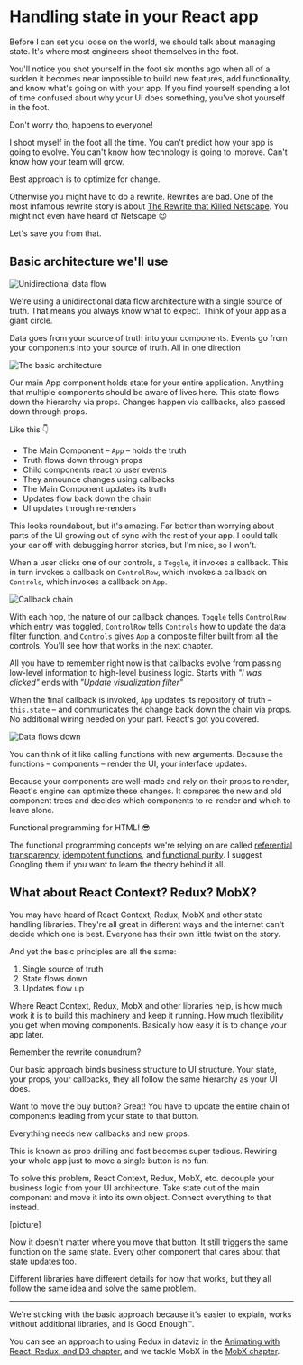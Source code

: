 
# Handling state in your React app

<Vimeo id={424598116} />

Before I can set you loose on the world, we should talk about managing state.
It's where most engineers shoot themselves in the foot.

You'll notice you shot yourself in the foot six months ago when all of a sudden
it becomes near impossible to build new features, add functionality, and know
what's going on with your app. If you find yourself spending a lot of time
confused about why your UI does something, you've shot yourself in the foot.

Don't worry tho, happens to everyone!

I shoot myself in the foot all the time. You can't predict how your app is
going to evolve. You can't know how technology is going to improve. Can't know
how your team will grow.

Best approach is to optimize for change.

Otherwise you might have to do a rewrite. Rewrites are bad. One of the most
infamous rewrite story is about
[The Rewrite that Killed Netscape](https://www.joelonsoftware.com/articles/fog0000000069.html).
You might not even have heard of Netscape 😉

Let's save you from that.

## Basic architecture we'll use

<Vimeo id={424597983} />

![Unidirectional data flow](https://raw.githubusercontent.com/Swizec/react-d3js-es6-ebook/2018-version/manuscript/resources/images/2018/unidirectionalflow.png)

We're using a unidirectional data flow architecture with a single source of
truth. That means you always know what to expect. Think of your app as a giant
circle.

Data goes from your source of truth into your components. Events go from your
components into your source of truth. All in one direction

![The basic architecture](https://raw.githubusercontent.com/Swizec/react-d3js-es6-ebook/2018-version/manuscript/resources/images/2018/architecture.png)

Our main App component holds state for your entire application. Anything that
multiple components should be aware of lives here. This state flows down the
hierarchy via props. Changes happen via callbacks, also passed down through
props.

Like this 👇

- The Main Component – `App` – holds the truth
- Truth flows down through props
- Child components react to user events
- They announce changes using callbacks
- The Main Component updates its truth
- Updates flow back down the chain
- UI updates through re-renders

This looks roundabout, but it's amazing. Far better than worrying about parts
of the UI growing out of sync with the rest of your app. I could talk your ear
off with debugging horror stories, but I'm nice, so I won't.

When a user clicks one of our controls, a `Toggle`, it invokes a callback. This
in turn invokes a callback on `ControlRow`, which invokes a callback on
`Controls`, which invokes a callback on `App`.

![Callback chain](https://raw.githubusercontent.com/Swizec/react-d3js-es6-ebook/2018-version/manuscript/resources/images/2018/architecture_callbacks.png)

With each hop, the nature of our callback changes. `Toggle` tells `ControlRow`
which entry was toggled, `ControlRow` tells `Controls` how to update the data
filter function, and `Controls` gives `App` a composite filter built from all
the controls. You'll see how that works in the next chapter.

All you have to remember right now is that callbacks evolve from passing
low-level information to high-level business logic. Starts with _"I was
clicked"_ ends with _"Update visualization filter"_

When the final callback is invoked, `App` updates its repository of truth –
`this.state` – and communicates the change back down the chain via props. No
additional wiring needed on your part. React's got you covered.

![Data flows down](https://raw.githubusercontent.com/Swizec/react-d3js-es6-ebook/2018-version/manuscript/resources/images/2018/architecture_dataflow.png)

You can think of it like calling functions with new arguments. Because the
functions – components – render the UI, your interface updates.

Because your components are well-made and rely on their props to render,
React's engine can optimize these changes. It compares the new and old
component trees and decides which components to re-render and which to leave
alone.

Functional programming for HTML! :sunglasses:

The functional programming concepts we're relying on are called
[referential transparency](https://en.wikipedia.org/wiki/Referential_transparency),
[idempotent functions](https://en.wikipedia.org/wiki/Idempotence), and
[functional purity](https://en.wikipedia.org/wiki/Pure_function). I suggest
Googling them if you want to learn the theory behind it all.

## What about React Context? Redux? MobX?

You may have heard of React Context, Redux, MobX and other state handling
libraries. They're all great in different ways and the internet can't decide
which one is best. Everyone has their own little twist on the story.

And yet the basic principles are all the same:

1. Single source of truth
2. State flows down
3. Updates flow up

Where React Context, Redux, MobX and other libraries help, is how much work it
is to build this machinery and keep it running. How much flexibility you get
when moving components. Basically how easy it is to change your app later.

Remember the rewrite conundrum?

Our basic approach binds business structure to UI structure. Your state, your
props, your callbacks, they all follow the same hierarchy as your UI does.

Want to move the buy button? Great! You have to update the entire chain of
components leading from your state to that button.

Everything needs new callbacks and new props.

This is known as prop drilling and fast becomes super tedious. Rewiring your
whole app just to move a single button is no fun.

To solve this problem, React Context, Redux, MobX, etc. decouple your business
logic from your UI architecture. Take state out of the main component and move
it into its own object. Connect everything to that instead.

[picture]

Now it doesn't matter where you move that button. It still triggers the same
function on the same state. Every other component that cares about that state
updates too.

Different libraries have different details for how that works, but they all
follow the same idea and solve the same problem.

---

We're sticking with the basic approach because it's easier to explain, works
without additional libraries, and is Good Enough™.

You can see an approach to using Redux in dataviz in the
[Animating with React, Redux, and D3 chapter](/redux-animation/1),
and we tackle MobX in the
[MobX chapter](/canvas-game/1).
